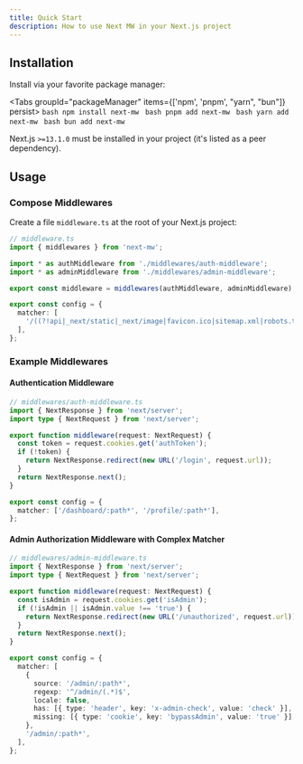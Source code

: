 ```yaml
---
title: Quick Start
description: How to use Next MW in your Next.js project
---
```



## Installation

Install via your favorite package manager:

<Tabs groupId="packageManager" items={['npm', 'pnpm', "yarn", "bun"]} persist>
  <Tab value="npm">
    ```bash
    npm install next-mw
    ```
  </Tab>
  <Tab value="pnpm">
    ```bash
    pnpm add next-mw
    ```
  </Tab>
  <Tab value="yarn">
    ```bash
    yarn add next-mw
    ```
  </Tab>
  <Tab value="bun">
    ```bash
    bun add next-mw
    ```
  </Tab>
</Tabs>

<Callout title="Note">Next.js `>=13.1.0` must be installed in your project (it's listed as a peer dependency).</Callout>

## Usage

### Compose Middlewares

Create a file `middleware.ts` at the root of your Next.js project:

```typescript
// middleware.ts
import { middlewares } from 'next-mw';

import * as authMiddleware from './middlewares/auth-middleware';
import * as adminMiddleware from './middlewares/admin-middleware';

export const middleware = middlewares(authMiddleware, adminMiddleware);

export const config = {
  matcher: [
    '/((?!api|_next/static|_next/image|favicon.ico|sitemap.xml|robots.txt).*)',
  ],
};
```

### Example Middlewares

#### Authentication Middleware

```typescript
// middlewares/auth-middleware.ts
import { NextResponse } from 'next/server';
import type { NextRequest } from 'next/server';

export function middleware(request: NextRequest) {
  const token = request.cookies.get('authToken');
  if (!token) {
    return NextResponse.redirect(new URL('/login', request.url));
  }
  return NextResponse.next();
}

export const config = {
  matcher: ['/dashboard/:path*', '/profile/:path*'],
};
```

#### Admin Authorization Middleware with Complex Matcher

```typescript
// middlewares/admin-middleware.ts
import { NextResponse } from 'next/server';
import type { NextRequest } from 'next/server';

export function middleware(request: NextRequest) {
  const isAdmin = request.cookies.get('isAdmin');
  if (!isAdmin || isAdmin.value !== 'true') {
    return NextResponse.redirect(new URL('/unauthorized', request.url));
  }
  return NextResponse.next();
}

export const config = {
  matcher: [
    {
      source: '/admin/:path*',
      regexp: '^/admin/(.*)$',
      locale: false,
      has: [{ type: 'header', key: 'x-admin-check', value: 'check' }],
      missing: [{ type: 'cookie', key: 'bypassAdmin', value: 'true' }],
    },
    '/admin/:path*',
  ],
};
```
